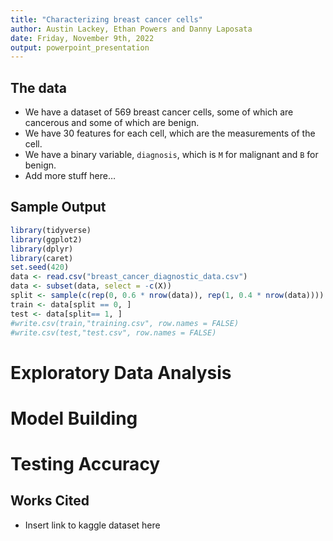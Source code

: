 ```yaml
---
title: "Characterizing breast cancer cells"
author: Austin Lackey, Ethan Powers and Danny Laposata
date: Friday, November 9th, 2022
output: powerpoint_presentation
---
```


## The data

- We have a dataset of 569 breast cancer cells, some of which are cancerous and some of which are benign.
- We have 30 features for each cell, which are the measurements of the cell.
- We have a binary variable, `diagnosis`, which is `M` for malignant and `B` for benign.
- Add more stuff here...

## Sample Output
```r
library(tidyverse)
library(ggplot2)
library(dplyr)
library(caret)
set.seed(420)
data <- read.csv("breast_cancer_diagnostic_data.csv")
data <- subset(data, select = -c(X))
split <- sample(c(rep(0, 0.6 * nrow(data)), rep(1, 0.4 * nrow(data))))
train <- data[split == 0, ]
test <- data[split== 1, ]
#write.csv(train,"training.csv", row.names = FALSE)
#write.csv(test,"test.csv", row.names = FALSE)
```

# Exploratory Data Analysis




# Model Building





# Testing Accuracy





## Works Cited

- Insert link to kaggle dataset here